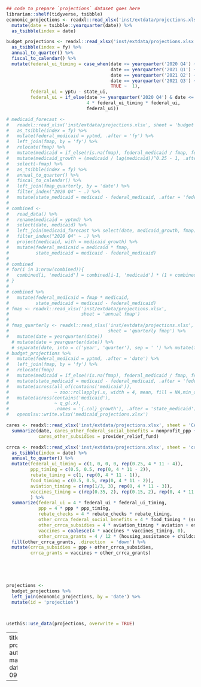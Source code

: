 
```r
## code to prepare `projections` dataset goes here
librarian::shelf(tidyverse, tsibble)
economic_projections <- readxl::read_xlsx('inst/extdata/projections.xlsx', sheet = 'economic') %>% 
  mutate(date = tsibble::yearquarter(date)) %>%
  as_tsibble(index = date)

budget_projections <- readxl::read_xlsx('inst/extdata/projections.xlsx', sheet = 'budget') %>% 
  as_tsibble(index = fy) %>%
  annual_to_quarter() %>%
  fiscal_to_calendar() %>% 
  mutate(federal_ui_timing = case_when(date <= yearquarter('2020 Q4') ~ 0,
                                       date == yearquarter('2021 Q1') ~ 0.725,
                                       date == yearquarter('2021 Q2') ~ 0.275,
                                       date == yearquarter('2021 Q3') ~ 0,
                                       TRUE ~  1),
         federal_ui = yptu - state_ui,
         federal_ui = if_else(date >= yearquarter('2020 Q4') & date <= yearquarter('2021 Q3'),
                              4 * federal_ui_timing * federal_ui,
                              federal_ui))

# medicaid_forecast <-
#   readxl::read_xlsx('inst/extdata/projections.xlsx', sheet = 'budget') %>% 
#   as_tsibble(index = fy) %>% 
#   mutate(federal_medicaid = yptmd, .after = 'fy') %>% 
#   left_join(fmap, by = 'fy') %>% 
#   relocate(fmap) %>% 
#   mutate(medicaid = if_else(!is.na(fmap), federal_medicaid / fmap, federal_medicaid), .before = 'federal_medicaid') %>% 
#   mutate(medicaid_growth = (medicaid / lag(medicaid))^0.25 - 1, .after = 'fy') %>% 
#   select(-fmap) %>% 
#   as_tsibble(index = fy) %>% 
#   annual_to_quarter() %>% 
#   fiscal_to_calendar() %>% 
#   left_join(fmap_quarterly, by = 'date') %>% 
#   filter_index("2020 Q4" ~ .) %>% 
#   mutate(state_medicaid = medicaid - federal_medicaid, .after = 'federal_medicaid')
# 
# combined <-
#   read_data() %>% 
#   rename(medicaid = yptmd) %>% 
#   select(date, medicaid) %>% 
#   left_join(medicaid_forecast %>% select(date, medicaid_growth, fmap), by = 'date') %>% 
#   filter_index("2020 Q4" ~ .) %>% 
#   project(medicaid, with = medicaid_growth) %>% 
#   mutate(federal_medicaid = medicaid * fmap,
#          state_medicaid = medicaid - federal_medicaid)
# 
# combined
# for(i in 3:nrow(combined)){
#   combined[i, 'medicaid'] = combined[i-1, 'medicaid'] * (1 + combined[i, 'medicaid_growth'])
# }
#   
# combined %>% 
#   mutate(federal_medicaid = fmap * medicaid,
#          state_medicaid = medicaid - federal_medicaid)
# fmap <- readxl::read_xlsx('inst/extdata/projections.xlsx', 
#                           sheet = 'annual fmap') 
# 
# fmap_quarterly <- readxl::read_xlsx('inst/extdata/projections.xlsx',
#                                     sheet = 'quarterly fmap') %>% 
#   mutate(date = yearquarter(date))
  # mutate(date = yearquarter(date)) %>% 
  # separate(date, into = c('year', 'quarter'), sep = ' ') %>% mutate(fy = lead(year))
# budget_projections %>% 
#   mutate(federal_medicaid = yptmd, .after = 'date') %>% 
#   left_join(fmap, by = 'fy') %>% 
#   relocate(fmap) 
#   mutate(medicaid = if_else(!is.na(fmap), federal_medicaid / fmap, federal_medicaid), .before = 'federal_medicaid') %>% 
#   mutate(state_medicaid = medicaid - federal_medicaid, .after = 'federal_medicaid') %>% 
#   mutate(across(all_of(contains('medicaid')),
#                 ~ zoo::rollapply(.x, width = 4, mean, fill = NA,min_obs = 1, align = 'right'))) %>% 
#   mutate(across(contains('medicaid'), 
#                 ~ q_g(.x),
#                 .names = '{.col}_growth'), .after = 'state_medicaid') %>% 
#   openxlsx::write.xlsx('medicaid_projections.xlsx')

cares <- readxl::read_xlsx('inst/extdata/projections.xlsx', sheet = 'CARES') %>% 
  summarize(date, cares_other_federal_social_benefits = nonprofit_ppp + nonprofit_provider_relief_fund,
            cares_other_subsidies = provider_relief_fund)

crrca <- readxl::read_xlsx('inst/extdata/projections.xlsx', sheet = 'crrca') %>% 
  as_tsibble(index = date) %>% 
  annual_to_quarter() %>% 
  mutate(federal_ui_timing = c(1, 0, 0, 0, rep(0.25, 4 * 11 - 4)),
         ppp_timing = c(0.5, 0.5, rep(0, 4 * 11 - 2)), 
         rebate_timing = c(1, rep(0, 4 * 11 - 1)), 
         food_timing = c(0.5, 0.5, rep(0, 4 * 11 - 2)),
         aviation_timing = c(rep(1/3, 3), rep(0, 4 * 11 - 3)),
         vaccines_timing = c(rep(0.35, 2), rep(0.15, 2), rep(0, 4 * 11 - 4))
         ) %>% 
  summarize(federal_ui = 4 * federal_ui * federal_ui_timing,
            ppp = 4 * ppp * ppp_timing,
            rebate_checks = 4 * rebate_checks * rebate_timing,
            other_crrca_federal_social_benefits = 4 * food_timing * (snap + agriculture) + eitc,
            other_crrca_subsidies = 4 * aviation_timing * aviation + employee_retention, 
            vaccines = coalesce(4 * vaccines * vaccines_timing, 0),
            other_crrca_grants = 4 / 12 * (housing_assistance + childcare + education_stabilization_fund + emergency_injury_disaster_relief + transit)) %>% 
  fill(other_crrca_grants, .direction  = 'down') %>% 
  mutate(crrca_subsidies = ppp + other_crrca_subsidies,
         crrca_grants = vaccines + other_crrca_grants)
 

          


projections <- 
  budget_projections %>% 
  left_join(economic_projections, by = 'date') %>% 
  mutate(id = 'projection')
  


usethis::use_data(projections, overwrite = TRUE)
```



---
title: projections.R
author: malcalakovalski
date: '2021-09-30'

---
